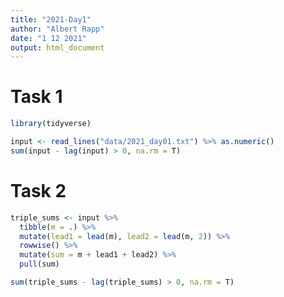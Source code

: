 ```yaml
---
title: "2021-Day1"
author: "Albert Rapp"
date: "1 12 2021"
output: html_document
---
```


# Task 1
```r
library(tidyverse)

input <- read_lines("data/2021_day01.txt") %>% as.numeric()
sum(input - lag(input) > 0, na.rm = T)
```


# Task 2
```r
triple_sums <- input %>% 
  tibble(m = .) %>% 
  mutate(lead1 = lead(m), lead2 = lead(m, 2)) %>% 
  rowwise() %>% 
  mutate(sum = m + lead1 + lead2) %>%
  pull(sum)

sum(triple_sums - lag(triple_sums) > 0, na.rm = T)
```

